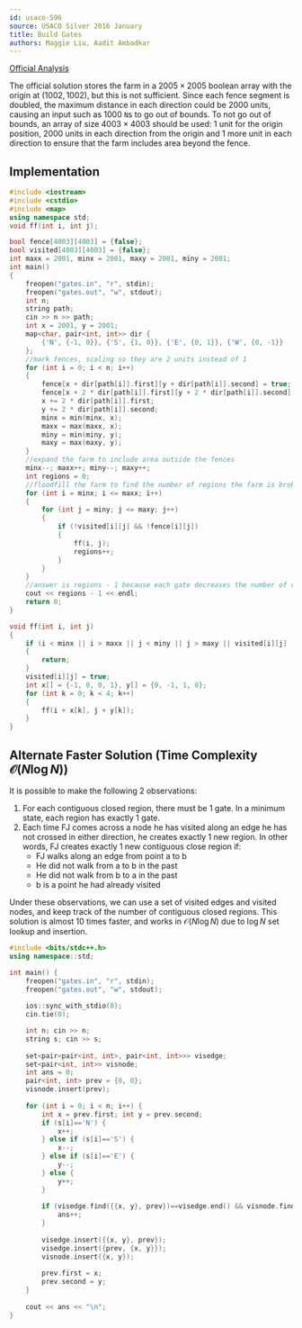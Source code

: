 ```yaml
---
id: usaco-596
source: USACO Silver 2016 January
title: Build Gates
authors: Maggie Liu, Aadit Ambadkar
---
```


[Official Analysis](http://www.usaco.org/current/data/sol_gates_silver_jan16.html)

<Warning>

The official solution stores the farm in a $2005 \times 2005$ boolean array with
the origin at $(1002, 1002)$, but this is not sufficient. Since each fence
segment is doubled, the maximum distance in each direction could be $2000$
units, causing an input such as $1000$ $\texttt{N}$s to go out of bounds. To not
go out of bounds, an array of size $4003 \times 4003$ should be used: $1$ unit
for the origin position, $2000$ units in each direction from the origin and $1$
more unit in each direction to ensure that the farm includes area beyond the
fence.

</Warning>

<LanguageSection>

<CPPSection>

## Implementation

```cpp
#include <iostream>
#include <cstdio>
#include <map>
using namespace std;
void ff(int i, int j);

bool fence[4003][4003] = {false};
bool visited[4003][4003] = {false};
int maxx = 2001, minx = 2001, maxy = 2001, miny = 2001;
int main()
{
	freopen("gates.in", "r", stdin);
	freopen("gates.out", "w", stdout);
	int n;
	string path;
	cin >> n >> path;
	int x = 2001, y = 2001;
	map<char, pair<int, int>> dir {
		{'N', {-1, 0}}, {'S', {1, 0}}, {'E', {0, 1}}, {'W', {0, -1}}
	};
	//mark fences, scaling so they are 2 units instead of 1
	for (int i = 0; i < n; i++)
	{
		fence[x + dir[path[i]].first][y + dir[path[i]].second] = true;
		fence[x + 2 * dir[path[i]].first][y + 2 * dir[path[i]].second] = true;
		x += 2 * dir[path[i]].first;
		y += 2 * dir[path[i]].second;
		minx = min(minx, x);
		maxx = max(maxx, x);
		miny = min(miny, y);
		maxy = max(maxy, y);
	}
	//expand the farm to include area outside the fences
	minx--; maxx++; miny--; maxy++;
	int regions = 0;
	//floodfill the farm to find the number of regions the farm is broken into
	for (int i = minx; i <= maxx; i++)
	{
		for (int j = miny; j <= maxy; j++)
		{
			if (!visited[i][j] && !fence[i][j])
			{
				ff(i, j);
				regions++;
			}
		}
	}
	//answer is regions - 1 because each gate decreases the number of regions by 1
	cout << regions - 1 << endl;
	return 0;
}

void ff(int i, int j)
{
	if (i < minx || i > maxx || j < miny || j > maxy || visited[i][j] || fence[i][j])
	{
		return;
	}
	visited[i][j] = true;
	int x[] = {-1, 0, 0, 1}, y[] = {0, -1, 1, 0};
	for (int k = 0; k < 4; k++)
	{
		ff(i + x[k], j + y[k]);
	}
}
```
## Alternate Faster Solution (Time Complexity $\mathcal{O}(N\log N)$)

It is possible to make the following 2 observations:

1. For each contiguous closed region, there must be 1 gate. In a minimum state, each region has exactly 1 gate.
2. Each time FJ comes across a node he has visited along an edge he has not crossed in either direction, he creates exactly 1 new region. In other words, FJ creates exactly 1 new contiguous close region if:
	* FJ walks along an edge from point a to b
	* He did not walk from a to b in the past
	* He did not walk from b to a in the past
	* b is a point he had already visited

Under these observations, we can use a set of visited edges and visited nodes, and keep track of the number of contiguous closed regions. This solution is almost 10 times faster, and works in $\mathcal{O}(N\log N)$ due to $\log N$ set lookup and insertion. 

```cpp
#include <bits/stdc++.h>
using namespace::std;

int main() {
    freopen("gates.in", "r", stdin);
    freopen("gates.out", "w", stdout);
	
    ios::sync_with_stdio(0);
    cin.tie(0);

    int n; cin >> n;
    string s; cin >> s;
	
    set<pair<pair<int, int>, pair<int, int>>> visedge;
    set<pair<int, int>> visnode;
    int ans = 0;
    pair<int, int> prev = {0, 0};
    visnode.insert(prev);
	
    for (int i = 0; i < n; i++) {
        int x = prev.first; int y = prev.second;
        if (s[i]=='N') {
            x++;
        } else if (s[i]=='S') {
            x--;
        } else if (s[i]=='E') {
            y--;
        } else {
            y++;
        }
			  
        if (visedge.find({{x, y}, prev})==visedge.end() && visnode.find({x, y})!=visnode.end()) {
            ans++;
        }
			  
        visedge.insert({{x, y}, prev});
        visedge.insert({prev, {x, y}});
        visnode.insert({x, y});
			  
        prev.first = x;
        prev.second = y;
    }
			  
    cout << ans << "\n";
}
```
</CPPSection>

</LanguageSection>
